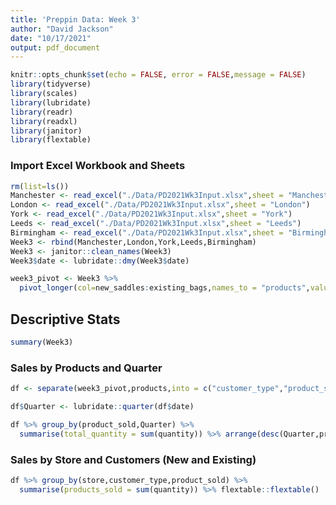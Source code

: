 ```yaml
---
title: 'Preppin Data: Week 3'
author: "David Jackson"
date: "10/17/2021"
output: pdf_document
---
```


```r
knitr::opts_chunk$set(echo = FALSE, error = FALSE,message = FALSE)
library(tidyverse)
library(scales)
library(lubridate)
library(readr)
library(readxl)
library(janitor)
library(flextable)
```

### Import Excel Workbook and Sheets

```r
rm(list=ls())
Manchester <- read_excel("./Data/PD2021Wk3Input.xlsx",sheet = "Manchester")
London <- read_excel("./Data/PD2021Wk3Input.xlsx",sheet = "London")
York <- read_excel("./Data/PD2021Wk3Input.xlsx",sheet = "York")
Leeds <- read_excel("./Data/PD2021Wk3Input.xlsx",sheet = "Leeds")
Birmingham <- read_excel("./Data/PD2021Wk3Input.xlsx",sheet = "Birmingham")
Week3 <- rbind(Manchester,London,York,Leeds,Birmingham)
Week3 <- janitor::clean_names(Week3)
Week3$date <- lubridate::dmy(Week3$date)
```



```r
week3_pivot <- Week3 %>% 
  pivot_longer(col=new_saddles:existing_bags,names_to = "products",values_to = "quantity")
```

## Descriptive Stats

```r
summary(Week3)
```

### Sales by Products and Quarter

```r
df <- separate(week3_pivot,products,into = c("customer_type","product_sold"),sep="_") 

df$Quarter <- lubridate::quarter(df$date)

df %>% group_by(product_sold,Quarter) %>%
  summarise(total_quantity = sum(quantity)) %>% arrange(desc(Quarter,product_sold)) %>% flextable::flextable()
```

### Sales by Store and Customers (New and Existing)

```r
df %>% group_by(store,customer_type,product_sold) %>%
  summarise(products_sold = sum(quantity)) %>% flextable::flextable()
```






